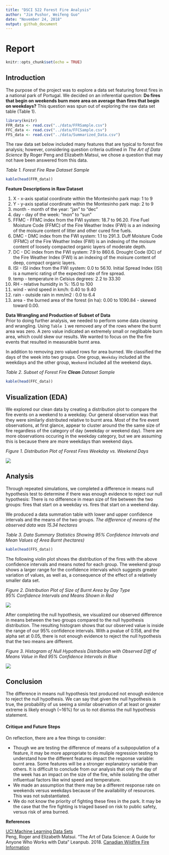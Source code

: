 ```yaml
---
title: "DSCI 522 Forest Fire Analysis"
author: "Jim Pushor, Weifeng Guo"
date: "November 24, 2018"
output: github_document
---
```


# Report
```r
knitr::opts_chunk$set(echo = TRUE)
```

## Introduction

The purpose of the project was to explore a data set featuring forest fires in a national park of Portugal. We decided on an inferential question: **Do fires that begin on weekends burn more area on average than fires that begin on weekdays?** This question was spun out of exploring the raw data set table (Table 1).

```r
library(knitr)
FFR_data <- read.csv("../data/FFRSample.csv")
FFC_data <- read.csv("../data/FFCSample.csv")
FFS_data <- read.csv("../data/Summarized_Data.csv")
```
The raw data set below included many features that are typical to forest fire analysis; however, considering question criteria outlined in *The Art of Data Science* By Roger Peng and Elizabeth Matsui, we chose a question that may not have been answered from this data.

*Table 1. Forest Fire Raw Dataset Sample*
```r
kable(head(FFR_data))
```

**Feature Descriptions in Raw Dataset**   

   1. X - x-axis spatial coordinate within the Montesinho park map: 1 to 9
   2. Y - y-axis spatial coordinate within the Montesinho park map: 2 to 9
   3. month - month of the year: "jan" to "dec" 
   4. day - day of the week: "mon" to "sun"
   5. FFMC - FFMC index from the FWI system: 18.7 to 96.20. Fine Fuel Moisture Code (FFMC) of the Fire Weather Index (FWI) is a an indexing of the moisure content of litter and other cured fine fuels.
   6. DMC - DMC index from the FWI system: 1.1 to 291.3. Duff Moisture Code (FFMC) of the Fire Weather Index (FWI) is an indexing of the moisure content of loosely compacted organic layers of moderate depth.
   7. DC - DC index from the FWI system: 7.9 to 860.6. Drought Code (DC) of the Fire Weather Index (FWI) is an indexing of the moisure content of deep, compact organic layers.
   8. ISI - ISI index from the FWI system: 0.0 to 56.10. Initial Spread Index (ISI) is a numeric rating of the expected rate of fire spread.
   9. temp - temperature in Celsius degrees: 2.2 to 33.30
   10. RH - relative humidity in %: 15.0 to 100
   11. wind - wind speed in km/h: 0.40 to 9.40 
   12. rain - outside rain in mm/m2 : 0.0 to 6.4 
   13. area - the burned area of the forest (in ha): 0.00 to 1090.84 - skewed toward 0.00.
   

**Data Wrangling and Production of Subset of Data**   
Prior to doing further analysis, we needed to perform some data cleaning and wrangling. Using `Table 1` we removed any of the rows where the burnt area was zero. A zero value indicated an extremely small or neglibable burn area, which could skew our results. We wanted to focus on the the fire events that resulted in measurable burnt area.

In addition to removing zero valued rows for area burned. We classified the days of the week into two groups. One group, `Weekday` included all the weekdays and the other group, `Weekend` included all the weekend days.


*Table 2. Subset of Forest Fire **Clean** Dataset Sample*
```r
kable(head(FFC_data))
```



## Visualization (EDA)

We explored our clean data by creating a distribution plot to compare the fire events on a weekend to a weekday. Our general observation was that they were similarly distributed relative to burnt area. Most of the fire event observations, at first glance, appear to cluster around the the same size of fire regardless of the category of day (weekday or weekend day). There are more observations occuring in the weekday category, but we are assuming this is because there are more weekdays than weekend days.

*Figure 1. Distribution Plot of Forest Fires Weekday vs. Weekend Days*

![](../img/EDA.png)



## Analysis

Through repeated simulations, we completed a difference in means null hypothesis test to determine if there was enough evidence to reject our null hypothesis: There is no difference in mean size of fire between the two groups: fires that start on a weekday vs. fires that start on a weekend day.

We produced a data summation table with lower and upper confidence intervals and the means of the two groups. *The difference of means of the observed data was 15.34 hectares*

*Table 3. Data Summary Statistics Showing 95% Confidence Intervals and Mean Values of Area Burnt (hectares)*
```r
kable(head(FFS_data))
```


The following violin plot shows the distribution of the fires with the above confidence intervals and means noted for each group. The weekend group shows a larger range for the confidence intervals which suggests greater variation of values, as well as, a consequence of the effect of a relatively smaller data set.

*Figure 2. Distribution Plot of Size of Burnt Area by Day Type*   
*95% Confidence Intervals and Means Shown in Red*

![](../img/Estimation_and_CI_Plot.png)



After completing the null hypothesis, we visualized our observed difference in means between the two groups compared to the null hypothesis distribution. The resulting histogram shows that our observed value is inside the range of our 95% confidence intervals. With a pvalue of 0.158, and the alpha set at 0.05, there is not enough evidence to reject the null hypothesis that the two means are different.

*Figure 3. Histogram of Null Hypothesis Distribution with Observed Diff of Means Value in Red*
*95% Confidence Intervals in Blue*

![](../img/Result.png)

## Conclusion

The difference in means null hypothesis test produced not enough evidence to reject the null hypothesis. We can say that given the null hypothesis is true, the probability of us seeing a similar observation of at least or greater extreme is likely enough (~16%) for us to not dismiss the null hypothesis statement. 

#### Critique and Future Steps

On reflection, there are a few things to consider:   

-  Though we are testing the difference of means of a subpopulation of a feature, it may be more appropriate to do muliple regression testing to understand how the different features impact the response variable: burnt area. Some features will be a stronger explanatory variable than others. It is difficult to conclude from our analysis that only the day of the week has an impact on the size of the fire, while isolating the other influentual factors like wind speed and temperature.   
-  We made an assumption that there may be a different response rate on weekends versus weekdays because of the availability of resources. This was not substantiated.
-  We do not know the priority of fighting these fires in the park. It may be the case that the fire fighting is triaged based on risk to public safety, versus risk of area burned.  

**References**

[UCI Machine Learning Data Sets](https://archive.ics.uci.edu/ml/datasets/Forest+Fires)   
Peng, Roger and Elizabeth Matsui. "The Art of Data Science: A Guide for Anyone Who Works with Data" Leanpub. 2018.
[Canadian Wildfire Fire Information](http://cwfis.cfs.nrcan.gc.ca/background/summary/fwi)


